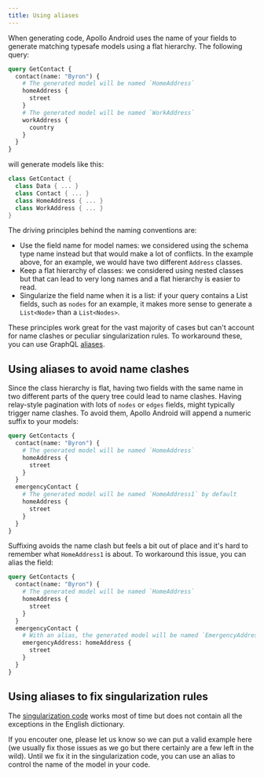 ```yaml
---
title: Using aliases
---
```


When generating code, Apollo Android uses the name of your fields to generate matching typesafe models using a flat hierarchy. The following query:

```graphql title="GetContact.graphql"
query GetContact {
  contact(name: "Byron") {
    # The generated model will be named `HomeAddress`
    homeAddress {
      street
    }
    # The generated model will be named `WorkAddress`
    workAddress {
      country
    }
  }
}
```

will generate models like this:

```kotlin
class GetContact {
  class Data { ... }
  class Contact { ... }
  class HomeAddress { ... }
  class WorkAddress { ... }
}
```

The driving principles behind the naming conventions are:
* Use the field name for model names: we considered using the schema type name instead but that would make a lot of conflicts. In the example above, for an example, we would have two different `Address` classes.
* Keep a flat hierarchy of classes: we considered using nested classes but that can lead to very long names and a flat hierarchy is easier to read.
* Singularize the field name when it is a list: if your query contains a List fields, such as `nodes` for an example, it makes more sense to generate a `List<Node>` than a `List<Nodes>`.

These principles work great for the vast majority of cases but can't account for name clashes or peculiar singularization rules. To workaround these, you can use GraphQL [aliases](https://graphql.org/learn/queries/#aliases).

## Using aliases to avoid name clashes

Since the class hierarchy is flat, having two fields with the same name in two different parts of the query tree could lead to name clashes. Having relay-style pagination with lots of `nodes` or `edges` fields, might typically trigger name clashes. To avoid them, Apollo Android will append a numeric suffix to your models:

```graphql title="GetContact.graphql"
query GetContacts {
  contact(name: "Byron") {
    # The generated model will be named `HomeAddress`
    homeAddress {
      street
    }
  }
  emergencyContact {
    # The generated model will be named `HomeAddress1` by default
    homeAddress {
      street
    }
  }
}
```

Suffixing avoids the name clash but feels a bit out of place and it's hard to remember what `HomeAddress1` is about. To workaround this issue, you can alias the field:

```graphql title="GetContact.graphql"
query GetContacts {
  contact(name: "Byron") {
    # The generated model will be named `HomeAddress`
    homeAddress {
      street
    }
  }
  emergencyContact {
    # With an alias, the generated model will be named `EmergencyAddress`
    emergencyAddress: homeAddress {
      street
    }
  }
}
```

## Using aliases to fix singularization rules

The [singularization code](https://github.com/martinbonnin/apollo-android/blob/main/apollo-compiler/src/main/kotlin/com/apollographql/apollo/compiler/Inflector.kt) works most of time but does not contain all the exceptions in the English dictionary.

If you encouter one, please let us know so we can put a valid example here (we usually fix those issues as we go but there certainly are a few left in the wild). Until we fix it in the singularization code, you can use an alias to control the name of the model in your code.
